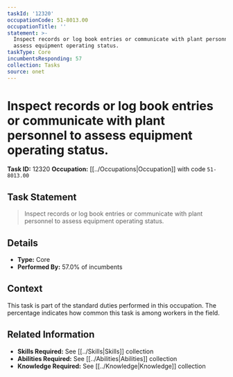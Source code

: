 ```yaml
---
taskId: '12320'
occupationCode: 51-8013.00
occupationTitle: ''
statement: >-
  Inspect records or log book entries or communicate with plant personnel to
  assess equipment operating status.
taskType: Core
incumbentsResponding: 57
collection: Tasks
source: onet
---
```

# Inspect records or log book entries or communicate with plant personnel to assess equipment operating status.

**Task ID:** 12320
**Occupation:** [[../Occupations|Occupation]] with code `51-8013.00`

## Task Statement

> Inspect records or log book entries or communicate with plant personnel to assess equipment operating status.

## Details

- **Type:** Core
- **Performed By:** 57.0% of incumbents

## Context

This task is part of the standard duties performed in this occupation. The percentage indicates how common this task is among workers in the field.

## Related Information

- **Skills Required:** See [[../Skills|Skills]] collection
- **Abilities Required:** See [[../Abilities|Abilities]] collection
- **Knowledge Required:** See [[../Knowledge|Knowledge]] collection
